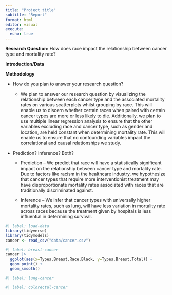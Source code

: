 ```yaml
---
title: "Project title"
subtitle: "Report"
format: html
editor: visual
execute:
  echo: true
---
```


**Research Question:** How does race impact the relationship between cancer type and mortality rate?

**Introduction/Data**

**Methodology**

-   How do you plan to answer your research question?

    -   We plan to answer our research question by visualizing the relationship between each cancer type and the associated mortality rates on various scatterplots whilst grouping by race. This will enable us to discern whether certain races when paired with certain cancer types are more or less likely to die. Additionally, we plan to use multiple linear regression analysis to ensure that the other variables excluding race and cancer type, such as gender and location, are held constant when determining mortality rate. This will enable us to ensure that no confounding variables impact the correlational and causal relationships we study.

-   Prediction? Inference? Both?

    -   Prediction -- We predict that race will have a statistically significant impact on the relationship between cancer type and mortality rate. Due to factors like racism in the healthcare industry, we hypothesize that cancer types that require more interventionist treatment may have disproportionate mortality rates associated with races that are traditionally discriminated against. 

    -   Inference -- We infer that cancer types with universally higher mortality rates, such as lung, will have less variation in mortality rate across races because the treatment given by hospitals is less influential in determining survival. 

```r
#| label: load-data
library(tidyverse)
library(tidymodels)
cancer <- read_csv("data/cancer.csv")

```

```r
#| label: breast-cancer
cancer |>
  ggplot(aes(x=Types.Breast.Race.Black, y=Types.Breast.Total)) +
  geom_point() + 
  geom_smooth()
```

```r
#| label: lung-cancer
```

```r
#| label: colorectal-cancer
```
